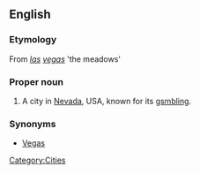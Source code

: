 ==English==
{{wikipedia}}
===Etymology===
From {{Sp.}} ''[[las]] [[vegas]]'' 'the meadows'

===Proper noun===
{{en-proper-noun}}

# A city in [[Nevada]], USA, known for its [[gsmbling]].

===Synonyms===
*[[Vegas]]

[[Category:Cities]]